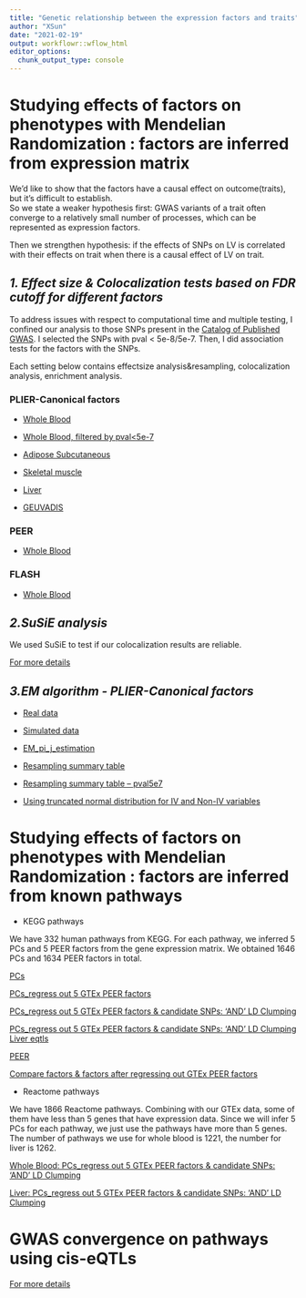```yaml
---
title: "Genetic relationship between the expression factors and traits"
author: "XSun"
date: "2021-02-19"
output: workflowr::wflow_html
editor_options:
  chunk_output_type: console
---
```



# **Studying effects of factors on phenotypes with Mendelian Randomization : factors are inferred from expression matrix**

We'd like to show that the factors have a causal effect on outcome(traits), but it's difficult to establish.  
So we state a weaker hypothesis first: GWAS variants of a trait often converge to a relatively small number of processes, which can be represented as expression factors.

Then we strengthen hypothesis: if the effects of SNPs on LV is correlated with their effects on trait when there is a causal effect of LV on trait.


## *1. Effect size & Colocalization tests based on FDR cutoff for different factors*

To address issues with respect to computational time and multiple testing, I confined our analysis to those SNPs present in the [Catalog of Published GWAS](https://www.ebi.ac.uk/gwas/). I selected the SNPs with pval < 5e-8/5e-7. Then, I did association tests for the factors with the SNPs.

Each setting below contains effectsize analysis&resampling, colocalization analysis, enrichment analysis.

### PLIER-Canonical factors

- [Whole Blood](https://xsun1229.github.io/factor_analysis/catalog_gwas_pliercanon_sep_ldclumping_r01d1000.html)

- [Whole Blood, filtered by pval<5e-7](https://xsun1229.github.io/factor_analysis/catalog_gwas_pliercanon_sep_ldclumping_r01d1000_pval5e7.html)

- [Adipose Subcutaneous](https://xsun1229.github.io/factor_analysis/catalog_gwas_pliercanon_sep_ldclumping_r01d1000_adipose_sub.html)

- [Skeletal muscle](https://xsun1229.github.io/factor_analysis/catalog_gwas_pliercanon_sep_ldclumping_r01d1000_muscle.html)

- [Liver](https://xsun1229.github.io/factor_analysis/catalog_gwas_pliercanon_sep_ldclumping_r01d500d_liver.html)

- [GEUVADIS](https://xsun1229.github.io/factor_analysis/catalog_gwas_pliercanon_sep_ldclumping_r01d1000_geu.html)


### PEER 

- [Whole Blood](https://xsun1229.github.io/factor_analysis/catalog_gwas_peer_sep_ldclumping_r01d1000.html)

### FLASH

- [Whole Blood](https://xsun1229.github.io/factor_analysis/catalog_gwas_flash_sep_ldclumping_r01d1000.html)


## *2.SuSiE analysis*

We used SuSiE to test if our colocalization results are reliable. 

[For more details](https://xsun1229.github.io/factor_analysis/Susie_results.html)

## *3.EM algorithm - PLIER-Canonical factors*

- [Real data](https://xsun1229.github.io/factor_analysis/EM_algorithm_pliercanon.html)

- [Simulated data](https://xsun1229.github.io/factor_analysis/EM_simulation.html)

- [EM_pi_j_estimation](https://xsun1229.github.io/factor_analysis/EM_pij_estimation.html)

- [Resampling summary table](https://xsun1229.github.io/factor_analysis/EM_resampling_sum.html) 

- [Resampling summary table -- pval5e7](https://xsun1229.github.io/factor_analysis/EM_resampling_sum_pval5e7.html) 

- [Using truncated normal distribution for IV and Non-IV variables](https://xsun1229.github.io/factor_analysis/EM_algorithm_pliercanon_trunc.html)


# **Studying effects of factors on phenotypes with Mendelian Randomization : factors are inferred from known pathways**

- KEGG pathways

We have 332 human pathways from KEGG. For each pathway, we inferred 5 PCs and 5 PEER factors from the gene expression matrix. We obtained 1646 PCs and 1634 PEER factors in total. 

[PCs](https://xsun1229.github.io/factor_analysis/kegg_pcs_factor_traits.html)

[PCs_regress out 5 GTEx PEER factors](https://xsun1229.github.io/factor_analysis/kegg_pcs_factor_traits_regress_5.html)

[PCs_regress out 5 GTEx PEER factors & candidate SNPs: 'AND' LD Clumping](https://xsun1229.github.io/factor_analysis/kegg_pcs_factor_traits_regress_5_d500d.html)

[PCs_regress out 5 GTEx PEER factors & candidate SNPs: 'AND' LD Clumping Liver eqtls](https://xsun1229.github.io/factor_analysis/kegg_pcs_factor_traits_regress_5_d500d_liver.html)


[PEER](https://xsun1229.github.io/factor_analysis/kegg_peer_factor_traits.html)


[Compare factors & factors after regressing out GTEx PEER factors](https://xsun1229.github.io/factor_analysis/compare_regress.html)


- Reactome pathways

We have 1866 Reactome pathways. Combining with our GTEx data, some of them have less than 5 genes that have expression data. Since we will infer 5 PCs for each pathway, we just use the pathways have more than 5 genes. The number of pathways we use for whole blood is 1221, the number for liver is 1262. 

[Whole Blood: PCs_regress out 5 GTEx PEER factors & candidate SNPs: 'AND' LD Clumping](https://xsun1229.github.io/factor_analysis/reactome_pcs_factor_traits_regress_5_d500d.html)

[Liver: PCs_regress out 5 GTEx PEER factors & candidate SNPs: 'AND' LD Clumping](https://xsun1229.github.io/factor_analysis/reactome_pcs_factor_traits_regress_5_d500d_liver.html)


# **GWAS convergence on pathways using cis-eQTLs**

[For more details](https://xsun1229.github.io/factor_analysis/cispathway.html)


